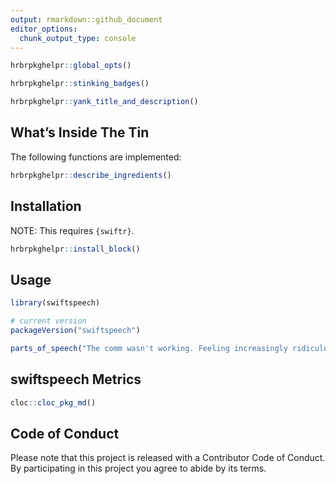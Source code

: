 ```yaml
---
output: rmarkdown::github_document
editor_options: 
  chunk_output_type: console
---
```

```r
hrbrpkghelpr::global_opts()
```

```r
hrbrpkghelpr::stinking_badges()
```

```r
hrbrpkghelpr::yank_title_and_description()
```

## What's Inside The Tin

The following functions are implemented:

```r
hrbrpkghelpr::describe_ingredients()
```

## Installation

NOTE: This requires `{swiftr}`.

```r
hrbrpkghelpr::install_block()
```

## Usage

```r
library(swiftspeech)

# current version
packageVersion("swiftspeech")

```

```r
parts_of_speech("The comm wasn't working. Feeling increasingly ridiculous, he pushed the button for the 1MC channel several more times. Nothing. He opened his eyes and saw that all the lights on the panel were out. Then he turned around and saw that the lights on the refrigerator and the ovens were out. It wasn’t just the coffeemaker; the entire galley was in open revolt. Holden looked at the ship name, Rocinante, newly stenciled onto the galley wall, and said, Baby, why do you hurt me when I love you so much?")
```

## swiftspeech Metrics

```r
cloc::cloc_pkg_md()
```

## Code of Conduct

Please note that this project is released with a Contributor Code of Conduct. 
By participating in this project you agree to abide by its terms.
